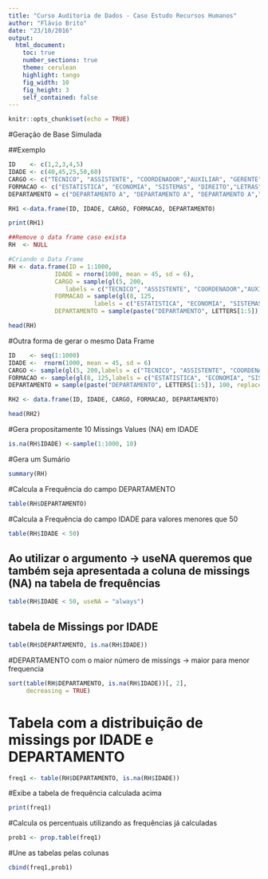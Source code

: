 ```yaml
---
title: "Curso Auditoria de Dados - Caso Estudo Recursos Humanos"
author: "Flávio Brito"
date: "23/10/2016"
output:
  html_document:
    toc: true
    number_sections: true
    theme: cerulean
    highlight: tango
    fig_width: 10
    fig_height: 3
    self_contained: false
---
```


```r
knitr::opts_chunk$set(echo = TRUE)
```
#Geração de Base Simulada

##Exemplo
```r
ID    <- c(1,2,3,4,5)
IDADE <- c(40,45,25,50,60)
CARGO <- c("TECNICO", "ASSISTENTE", "COORDENADOR","AUXILIAR", "GERENTE")
FORMACAO <- c("ESTATISTICA", "ECONOMIA", "SISTEMAS", "DIREITO","LETRAS")
DEPARTAMENTO = c("DEPARTAMENTO A", "DEPARTAMENTO A", "DEPARTAMENTO A","DEPARTAMENTO B","DEPARTAMENTO B")

RH1 <-data.frame(ID, IDADE, CARGO, FORMACAO, DEPARTAMENTO)

print(RH1)

```

```r

##Remove o data frame caso exista
RH  <- NULL
```
```r
#Criando o Data Frame
RH <- data.frame(ID = 1:1000,
             IDADE = rnorm(1000, mean = 45, sd = 6),
             CARGO = sample(gl(5, 200,
                labels = c("TECNICO", "ASSISTENTE", "COORDENADOR","AUXILIAR", "GERENTE")),50,replace=TRUE),
             FORMACAO = sample(gl(8, 125,
                        labels = c("ESTATISTICA", "ECONOMIA", "SISTEMAS", "DIREITO","LETRAS", "MATEMATICA","ENGENHARIA","PROFESSOR")),50,replace=TRUE),
             DEPARTAMENTO = sample(paste("DEPARTAMENTO", LETTERS[1:5]), 100, replace = TRUE))

head(RH)
```

#Outra forma de gerar o mesmo Data Frame
```r

ID    <- seq(1:1000)
IDADE <-  rnorm(1000, mean = 45, sd = 6)
CARGO <- sample(gl(5, 200,labels = c("TECNICO", "ASSISTENTE", "COORDENADOR","AUXILIAR", "GERENTE")),50,replace=TRUE)
FORMACAO <- sample(gl(8, 125,labels = c("ESTATISTICA", "ECONOMIA", "SISTEMAS", "DIREITO","LETRAS", "MATEMATICA","ENGENHARIA","PROFESSOR")),50,replace=TRUE)
DEPARTAMENTO = sample(paste("DEPARTAMENTO", LETTERS[1:5]), 100, replace = TRUE)

RH2 <- data.frame(ID, IDADE, CARGO, FORMACAO, DEPARTAMENTO)

head(RH2)

```


#Gera propositamente 10 Missings Values (NA) em IDADE
```r
is.na(RH$IDADE) <-sample(1:1000, 10)
```
#Gera um Sumário
```r
summary(RH)
```
#Calcula a Frequência do campo DEPARTAMENTO
```r
table(RH$DEPARTAMENTO)
```
#Calcula a Frequência do campo IDADE para valores menores que 50
```r
table(RH$IDADE < 50)
```
## Ao utilizar o argumento -> useNA queremos que também seja apresentada a coluna de missings (NA) na tabela de frequências
```r
table(RH$IDADE < 50, useNA = "always")
```
## tabela de Missings por IDADE
```r
table(RH$DEPARTAMENTO, is.na(RH$IDADE))
```
#DEPARTAMENTO com o maior número de missings -> maior para menor frequencia
```r
sort(table(RH$DEPARTAMENTO, is.na(RH$IDADE))[, 2],
     decreasing = TRUE)
```

# Tabela com a distribuição de missings por IDADE e DEPARTAMENTO
```r
freq1 <- table(RH$DEPARTAMENTO, is.na(RH$IDADE))
```
#Exibe a tabela de frequência calculada acima
```r
print(freq1)
```
#Calcula os percentuais utilizando as frequências já calculadas
```r
prob1 <- prop.table(freq1)
```
#Une as tabelas pelas colunas
```r
cbind(freq1,prob1)

```

